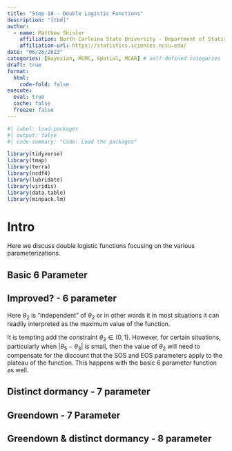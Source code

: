 ```yaml
---
title: "Step 18 - Double Logistic Functions"
description: "[tbd]"
author:
  - name: Matthew Shisler
    affiliation: North Carloina State University - Department of Statistics
    affiliation-url: https://statistics.sciences.ncsu.edu/ 
date: "06/26/2023"
categories: [Bayesian, MCMC, Spatial, MCAR] # self-defined categories
draft: true 
format:
  html: 
    code-fold: false
execute: 
  eval: true
  cache: false
  freeze: false
---
```


```r
#| label: load-packages
#| output: false
#| code-summary: "Code: Load the packages"

library(tidyverse)
library(tmap)
library(terra)
library(ncdf4)
library(lubridate)
library(viridis)
library(data.table)
library(minpack.lm)
```

# Intro

Here we discuss double logistic functions focusing on the various parameterizations.


## Basic 6 Parameter

\begin{equation}
\tag{2}
v(t, \, \boldsymbol\theta) = \theta_1 + \theta_2
\left(\frac{1}{\exp\left\{\frac{\theta_3 - t}{\theta_4}\right\}} - \frac{1}{\exp\left\{\frac{\theta_4 - t}{\theta_6}\right\}}\right)
\end{equation}


## Improved? - 6 parameter

\begin{equation}
\tag{2}
v(t, \, \boldsymbol\theta) = \theta_1 + (\theta_2 - \theta_1)
\left(\frac{1}{\exp\left\{\frac{\theta_3 - t}{\theta_4}\right\}} - \frac{1}{\exp\left\{\frac{\theta_4 - t}{\theta_6}\right\}}\right)
\end{equation}

Here $\theta_2$ is "independent" of $\theta_2$ or in other words it in most situations it can readily interpreted as the maximum value of the function.

It is tempting add the constraint $\theta_2 \in (0, 1)$. However, for certain situations, particularly when $|\theta_5-\theta_3|$ is small, then the value of $\theta_2$ will need to compensate for the discount that the SOS and EOS parameters apply to the plateau of the function. This happens with the basic 6 parameter function as well.

## Distinct dormancy - 7 parameter

\begin{equation}
\tag{2}
v(t, \, \boldsymbol\theta) = \frac{1}{1+\exp\{\theta_1\}} + \left(\theta_2 - \exp\{\theta_7\} t\right)\left(\frac{1}{\exp\left\{\frac{\theta_3 - t}{\theta_4}\right\}} - \frac{1}{\exp\left\{\frac{\theta_4 - t}{\theta_6}\right\}}\right)
\end{equation}

## Greendown - 7 Parameter

\begin{equation}
\tag{2}
v(t, \, \boldsymbol\theta) = \frac{1}{1+\exp\{\theta_1\}} + \left(\theta_2 - \exp\{\theta_7\} t\right)\left(\frac{1}{\exp\left\{\frac{\theta_3 - t}{\theta_4}\right\}} - \frac{1}{\exp\left\{\frac{\theta_4 - t}{\theta_6}\right\}}\right)
\end{equation}

## Greendown & distinct dormancy - 8 parameter

\begin{equation}
\tag{2}
v(t, \, \boldsymbol\theta) = \frac{1}{1+\exp\{\theta_1\}} + \left(\theta_2 - \exp\{\theta_7\} t\right)\left(\frac{1}{\exp\left\{\frac{\theta_3 - t}{\theta_4}\right\}} - \frac{1}{\exp\left\{\frac{\theta_4 - t}{\theta_6}\right\}}\right)
\end{equation}




